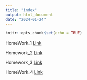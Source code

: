 ```yaml
---
title: "index"
output: html_document
date: "2024-01-24"
---
```


```r
knitr::opts_chunk$set(echo = TRUE)
```


HomeWork_1 [Link](newpage.html)

Homework_2 [Link](Homework.html)

Homework_3 [Link](Homework3.html)

HomeWork_4 [Link](HomeWork_4.html.html)

